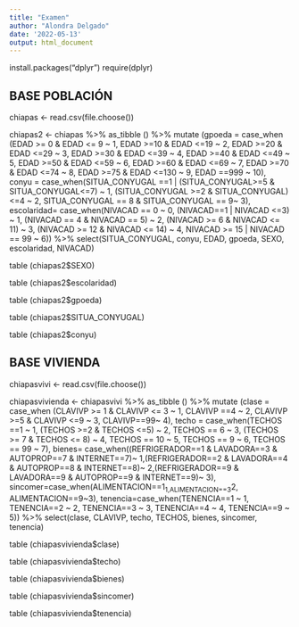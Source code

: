 ---
title: "Examen"
author: "Alondra Delgado"
date: '2022-05-13'
output: html_document
---
install.packages("dplyr")
require(dplyr)

## BASE POBLACIÓN

chiapas <- read.csv(file.choose())

chiapas2 <- chiapas %>%
as_tibble () %>%
mutate (gpoeda = case_when (EDAD >= 0 & EDAD <= 9 ~ 1,
EDAD >=10 & EDAD <=19 ~ 2,
EDAD >=20 & EDAD <=29 ~ 3,
EDAD >=30 & EDAD <=39 ~ 4,
EDAD >=40 & EDAD <=49 ~ 5,
EDAD >=50 & EDAD <=59 ~ 6,
EDAD >=60 & EDAD <=69 ~ 7,
EDAD >=70 & EDAD <=74 ~ 8,
EDAD >=75 & EDAD <=130 ~ 9,
EDAD ==999 ~ 10),
conyu = case_when(SITUA_CONYUGAL ==1 | (SITUA_CONYUGAL>=5 & SITUA_CONYUGAL<=7) ~ 1,
(SITUA_CONYUGAL >=2 & SITUA_CONYUGAL) <=4 ~ 2,
SITUA_CONYUGAL == 8 & SITUA_CONYUGAL == 9~ 3),
escolaridad= case_when(NIVACAD == 0 ~ 0, (NIVACAD==1 | NIVACAD <=3) ~ 1,
(NIVACAD == 4 & NIVACAD == 5) ~ 2,
(NIVACAD >= 6 & NIVACAD <= 11) ~ 3,
(NIVACAD >= 12 & NIVACAD <= 14) ~ 4,
NIVACAD >= 15 | NIVACAD == 99 ~ 6)) %>% 
select(SITUA_CONYUGAL, conyu, EDAD, gpoeda, SEXO, escolaridad, NIVACAD)

table (chiapas2$SEXO)

table (chiapas2$escolaridad)

table (chiapas2$gpoeda)

table (chiapas2$SITUA_CONYUGAL)

table (chiapas2$conyu)

## BASE VIVIENDA

chiapasvivi <- read.csv(file.choose())

chiapasvivienda <- chiapasvivi %>%
as_tibble () %>%
mutate (clase = case_when (CLAVIVP >= 1 & CLAVIVP <= 3 ~ 1,
CLAVIVP ==4 ~ 2,
CLAVIVP >=5 & CLAVIVP <=9 ~ 3,
CLAVIVP==99~ 4),
techo = case_when(TECHOS ==1 ~ 1, (TECHOS >=2 & TECHOS <=5) ~ 2,
TECHOS == 6 ~ 3, (TECHOS >= 7 & TECHOS <= 8) ~ 4,
TECHOS == 10 ~ 5,
TECHOS == 9 ~ 6,
TECHOS == 99 ~ 7),
bienes= case_when((REFRIGERADOR==1 & LAVADORA==3 & AUTOPROP==7 & INTERNET==7)~ 1,(REFRIGERADOR==2 & LAVADORA==4 & AUTOPROP==8 & INTERNET==8)~ 2,(REFRIGERADOR==9 & LAVADORA==9 & AUTOPROP==9 & INTERNET==9)~ 3),
sincomer=case_when(ALIMENTACION==1~1,ALIMENTACION==3~2,
ALIMENTACION==9~3),
tenencia=case_when(TENENCIA==1 ~ 1,
TENENCIA==2 ~ 2,
TENENCIA==3 ~ 3,
TENENCIA==4 ~ 4,
TENENCIA==9 ~ 5)) %>% 
select(clase, CLAVIVP, techo, TECHOS, bienes, sincomer, tenencia)


table (chiapasvivienda$clase)

table (chiapasvivienda$techo)

table (chiapasvivienda$bienes)

table (chiapasvivienda$sincomer)

table (chiapasvivienda$tenencia)
